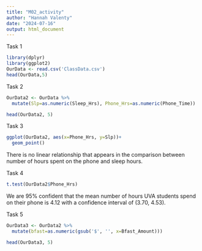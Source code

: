```yaml
---
title: "M02_activity"
author: "Hannah Valenty"
date: "2024-07-16"
output: html_document
---
```


Task 1
```r
library(dplyr)
library(ggplot2)
OurData <- read.csv('ClassData.csv')
head(OurData,5)
```

Task 2
```r
OurData2 <- OurData %>%
  mutate(Slp=as.numeric(Sleep_Hrs), Phone_Hrs=as.numeric(Phone_Time))

head(OurData2, 5)
```

Task 3
```r
ggplot(OurData2, aes(x=Phone_Hrs, y=Slp))+
  geom_point()
```
There is no linear relationship that appears in the comparison between number of hours spent on the phone and sleep hours.

Task 4
```r
t.test(OurData2$Phone_Hrs)
```
We are 95% confident that the mean number of hours UVA students spend on their phone is 4.12 with a confidence interval of (3.70, 4.53). 

Task 5
```r
OurData3 <- OurData2 %>%
  mutate(bfast=as.numeric(gsub('$', '', x=Bfast_Amount)))

head(OurData3, 5)
```


